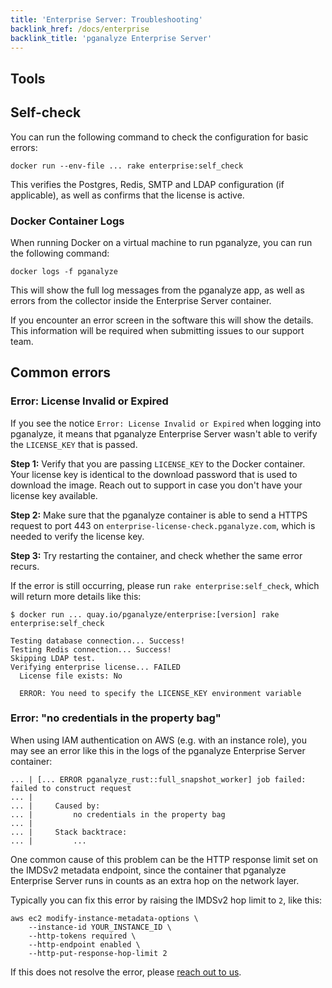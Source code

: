 ```yaml
---
title: 'Enterprise Server: Troubleshooting'
backlink_href: /docs/enterprise
backlink_title: 'pganalyze Enterprise Server'
---
```


## Tools

## Self-check

You can run the following command to check the configuration for basic errors:

```
docker run --env-file ... rake enterprise:self_check
```

This verifies the Postgres, Redis, SMTP and LDAP configuration (if applicable), as well as confirms that the license is active.

### Docker Container Logs

When running Docker on a virtual machine to run pganalyze, you can run the following command:

```
docker logs -f pganalyze
```

This will show the full log messages from the pganalyze app, as well as errors from the collector inside the Enterprise Server container.

If you encounter an error screen in the software this will show the details. This information will be required when submitting issues to our support team.

## Common errors

### Error: License Invalid or Expired

If you see the notice `Error: License Invalid or Expired` when logging into pganalyze,
it means that pganalyze Enterprise Server wasn't able to verify the `LICENSE_KEY` that
is passed.

**Step 1:** Verify that you are passing `LICENSE_KEY` to the Docker container. Your license
key is identical to the download password that is used to download the image. Reach out
to support in case you don't have your license key available.

**Step 2:** Make sure that the pganalyze container is able to send a HTTPS request to port 443 on `enterprise-license-check.pganalyze.com`, which is needed to verify the license key.

**Step 3:** Try restarting the container, and check whether the same error recurs.

If the error is still occurring, please run `rake enterprise:self_check`, which will return more details like this:

```
$ docker run ... quay.io/pganalyze/enterprise:[version] rake enterprise:self_check

Testing database connection... Success!
Testing Redis connection... Success!
Skipping LDAP test.
Verifying enterprise license... FAILED
  License file exists: No

  ERROR: You need to specify the LICENSE_KEY environment variable
```

### Error: "no credentials in the property bag"

When using IAM authentication on AWS (e.g. with an instance role), you may see an error like this in the logs of the pganalyze Enterprise Server container:

```
... | [... ERROR pganalyze_rust::full_snapshot_worker] job failed: failed to construct request
... |
... |     Caused by:
... |         no credentials in the property bag
... |
... |     Stack backtrace:
... |         ...
```

One common cause of this problem can be the HTTP response limit set on the IMDSv2 metadata endpoint, since the container that pganalyze Enterprise Server runs in counts as an extra hop on the network layer.

Typically you can fix this error by raising the IMDSv2 hop limit to `2`, like this:

```
aws ec2 modify-instance-metadata-options \
    --instance-id YOUR_INSTANCE_ID \
    --http-tokens required \
    --http-endpoint enabled \
    --http-put-response-hop-limit 2
```

If this does not resolve the error, please [reach out to us](/contact).

